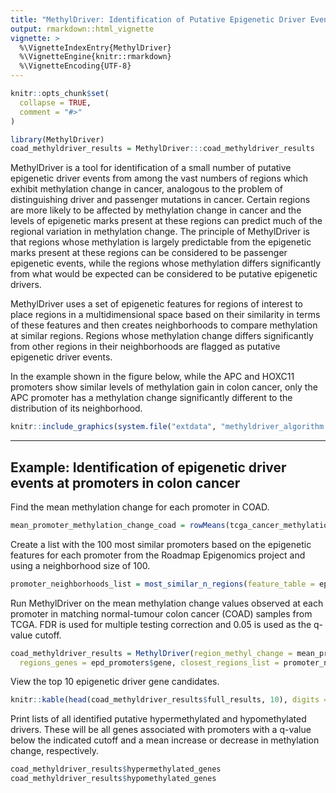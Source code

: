 ```yaml
---
title: "MethylDriver: Identification of Putative Epigenetic Driver Events"
output: rmarkdown::html_vignette
vignette: >
  %\VignetteIndexEntry{MethylDriver}
  %\VignetteEngine{knitr::rmarkdown}
  %\VignetteEncoding{UTF-8}
---
```


```r
knitr::opts_chunk$set(
  collapse = TRUE,
  comment = "#>"
)
```

```r
library(MethylDriver)
coad_methyldriver_results = MethylDriver:::coad_methyldriver_results
```

MethylDriver is a tool for identification of a small number of putative epigenetic driver events from among the vast numbers of regions which exhibit methylation change in cancer, analogous to the problem of distinguishing driver and passenger mutations in cancer. Certain regions are more likely to be affected by methylation change in cancer and the levels of epigenetic marks present at these regions can predict much of the regional variation in methylation change. The principle of MethylDriver is that regions whose methylation is largely predictable from the epigenetic marks present at these regions can be considered to be passenger epigenetic events, while the regions whose methylation differs significantly from what would be expected can be considered to be putative epigenetic drivers. 

MethylDriver uses a set of epigenetic features for regions of interest to place regions in a multidimensional space based on their similarity in terms of these features and then creates neighborhoods to compare methylation at similar regions. Regions whose methylation change differs significantly from other regions in their neighborhoods are flagged as putative epigenetic driver events. 

In the example shown in the figure below, while the APC and HOXC11 promoters show similar levels of methylation gain in colon cancer, only the APC promoter has a methylation change significantly different to the distribution of its neighborhood. 

```R
knitr::include_graphics(system.file("extdata", "methyldriver_algorithm.png", package = "MethylDriver"))
```
----
## Example: Identification of epigenetic driver events at promoters in colon cancer

Find the mean methylation change for each promoter in COAD.
```R
mean_promoter_methylation_change_coad = rowMeans(tcga_cancer_methylation_change_tables$COAD, na.rm = T)
```

Create a list with the 100 most similar promoters based on the epigenetic features for each promoter from the Roadmap Epigenomics project and using a neighborhood size of 100.
```R
promoter_neighborhoods_list = most_similar_n_regions(feature_table = epd_promoter_epigenetic_features, ranges = epd_promoters, n = 100)
```

Run MethylDriver on the mean methylation change values observed at each promoter in matching normal-tumour colon cancer (COAD) samples from TCGA. FDR is used for multiple testing correction and 0.05 is used as the q-value cutoff.
```R
coad_methyldriver_results = MethylDriver(region_methyl_change = mean_promoter_methylation_change_coad, 
  regions_genes = epd_promoters$gene, closest_regions_list = promoter_neighborhoods_list, multiple_correction = "fdr", q_value_cutoff = 0.05)
```

View the top 10 epigenetic driver gene candidates.
```R
knitr::kable(head(coad_methyldriver_results$full_results, 10), digits = 3)
```

Print lists of all identified putative hypermethylated and hypomethylated drivers. These will be all genes associated with promoters with a q-value below the indicated cutoff and a mean increase or decrease  in methylation change, respectively. 
```R
coad_methyldriver_results$hypermethylated_genes
coad_methyldriver_results$hypomethylated_genes
```
